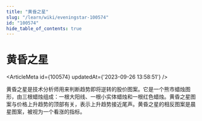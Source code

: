 ```yaml
---
title: "黄昏之星"
slug: "/learn/wiki/eveningstar-100574"
id: "100574"
hide_table_of_contents: true
---
```



# 黄昏之星

<ArticleMeta id={100574} updatedAt={'2023-09-26 13:58:51'} />
<div className='border-solid border-b border-t-0 my-4 border-[var(--ifm-color-gray-300)]' />

黄昏之星是技术分析师用来判断趋势即将逆转的股价图案。它是一个熊市蜡烛图形，由三根蜡烛组成：一根大阳线、一根小实体蜡烛和一根红色蜡烛。黄昏之星图案与价格上升趋势的顶部有关，表示上升趋势接近尾声。黄昏之星的相反图案是晨星图案，被视为一个看涨的指标。

